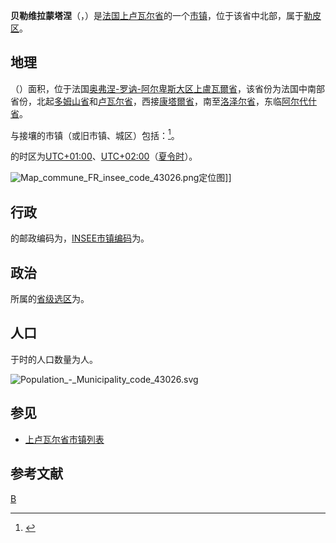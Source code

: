 {{noteTA|G1=法国地名}}
{{Infobox French commune}}
'''贝勒维拉蒙塔涅'''（{{lang-fr|Bellevue-la-Montagne}}，{{IPA-fr|bɛlvy la mɔ̃taɲ}}）是[[法国|法国]][[上卢瓦尔省|上卢瓦尔省]]的一个[[市镇_(法国)|市镇]]，位于该省中北部，属于[[勒皮区|勒皮区]]。

== 地理 ==
{{PAGENAMEBASE}}（{{wikidata|property|linked|P625}}）面积{{wikidata|properties|P2046}}，位于法国[[奥弗涅-罗讷-阿尔卑斯大区|奥弗涅-罗讷-阿尔卑斯大区]][[上盧瓦爾省|上盧瓦爾省]]，该省份为法国中南部省份，北起[[多姆山省|多姆山省]]和[[卢瓦尔省|卢瓦尔省]]，西接[[康塔爾省|康塔爾省]]，南至[[洛泽尔省|洛泽尔省]]，东临[[阿尔代什省|阿尔代什省]]。

与{{PAGENAMEBASE}}接壤的市镇（或旧市镇、城区）包括：{{Wikidata|properties|linked|P47}}<ref name="geo">{{Cite web|url=https://www.geoportail.gouv.fr/carte|title=Carte|accessdate=2020-03-22|author=Géoportail|language=fr|publisher=Géoportail|archive-date=2017-01-29|archive-url=https://web.archive.org/web/20170129154129/https://www.geoportail.gouv.fr/carte/|dead-url=no}}</ref>。

{{PAGENAMEBASE}}的时区为[[UTC+01:00|UTC+01:00]]、[[UTC+02:00|UTC+02:00]]（[[夏时制|夏令时]]）。

[[File:Map_commune_FR_insee_code_43026.png|thumb]]定位图]]{{Clear|left}}
== 行政 ==
{{PAGENAMEBASE}}的邮政编码为{{wikidata|properties|P281}}，[[法国国家统计与经济研究所|INSEE市镇编码]]为{{wikidata|properties|P374}}。

== 政治 ==
{{PAGENAMEBASE}}所属的[[縣_(法國)|省级选区]]为{{WikidataLink|{{wikidata|properties|raw|best||P7938}}}}。

== 人口 ==
{{PAGENAMEBASE}}于{{wikidata|qualifier|P1082|P585}}时的人口数量为{{wikidata|property|raw|P1082}}人。

[[File:Population_-_Municipality_code_43026.svg|thumb]]{{Clear|left}}
== 参见 ==
* [[上卢瓦尔省市镇列表|上卢瓦尔省市镇列表]]

== 参考文献 ==
{{reflist}}

{{上羅亞爾省市鎮}}
[[Category:上卢瓦尔省市镇|B]]